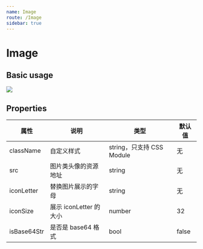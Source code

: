 ```yaml
---
name: Image
route: /Image
sidebar: true
---
```



# Image

## Basic usage

<Playground>
  <Image src={image} className={styles.image_img} />
</Playground>

## Properties

| 属性 | 说明 | 类型 | 默认值 |
| ---- | ---- | ---- | ---- |
| className | 自定义样式 | string，只支持 CSS Module | 无 |
| src | 图片类头像的资源地址 | string | 无 |
| iconLetter | 替换图片展示的字母 | string | 无 |
| iconSize |  展示 iconLetter 的大小 | number | 32 |
| isBase64Str | 是否是 base64 格式 | bool | false |